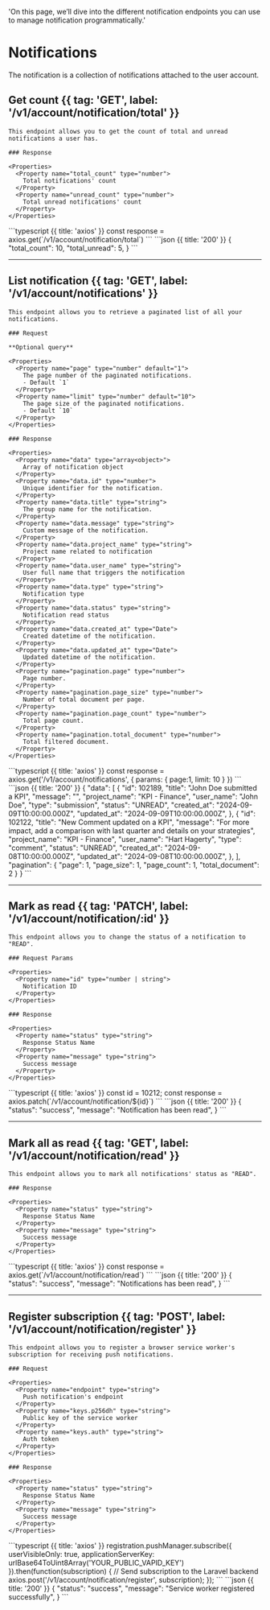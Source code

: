 
  'On this page, we’ll dive into the different notification endpoints you can use to manage notification programmatically.'

# Notifications

The notification is a collection of notifications attached to the user account.

## Get count {{ tag: 'GET', label: '/v1/account/notification/total' }}

<Row>
  <Col>

    This endpoint allows you to get the count of total and unread notifications a user has.

    ### Response

    <Properties>
      <Property name="total_count" type="number">
        Total notifications' count
      </Property>
      <Property name="unread_count" type="number">
        Total unread notifications' count
      </Property>
    </Properties>

  </Col>
  <Col sticky>
    <CodeGroup title="Request" tag="GET" label="/v1/account/notification/total">
    ```typescript {{ title: 'axios' }}
    const response = axios.get(`/v1/account/notification/total`)
    ```
    </CodeGroup>
    <CodeGroup title="Response">
    ```json {{ title: '200' }}
    {
        "total_count": 10,
        "total_unread": 5,
    }
    ```
    </CodeGroup>
  </Col>
</Row>

---

## List notification {{ tag: 'GET', label: '/v1/account/notifications' }}

<Row>
  <Col>

    This endpoint allows you to retrieve a paginated list of all your notifications.

    ### Request

    **Optional query**

    <Properties>
      <Property name="page" type="number" default="1">
        The page number of the paginated notifications.
        - Default `1`
      </Property>
      <Property name="limit" type="number" default="10">
        The page size of the paginated notifications.
        - Default `10`
      </Property>
    </Properties>

    ### Response

    <Properties>
      <Property name="data" type="array<object>">
        Array of notification object
      </Property>
      <Property name="data.id" type="number">
        Unique identifier for the notification.
      </Property>
      <Property name="data.title" type="string">
        The group name for the notification.
      </Property>
      <Property name="data.message" type="string">
        Custom message of the notification.
      </Property>
      <Property name="data.project_name" type="string">
        Project name related to notification
      </Property>
      <Property name="data.user_name" type="string">
        User full name that triggers the notification
      </Property>
      <Property name="data.type" type="string">
        Notification type
      </Property>
      <Property name="data.status" type="string">
        Notification read status
      </Property>
      <Property name="data.created_at" type="Date">
        Created datetime of the notification.
      </Property>
      <Property name="data.updated_at" type="Date">
        Updated datetime of the notification.
      </Property>
      <Property name="pagination.page" type="number">
        Page number.
      </Property>
      <Property name="pagination.page_size" type="number">
        Number of total document per page.
      </Property>
      <Property name="pagination.page_count" type="number">
        Total page count.
      </Property>
      <Property name="pagination.total_document" type="number">
        Total filtered document.
      </Property>
    </Properties>

  </Col>
  <Col sticky>
    <CodeGroup title="Request" tag="GET" label="/v1/notifications">
    ```typescript {{ title: 'axios' }}
    const response = axios.get('/v1/account/notifications', {
        params: {
            page:1,
            limit: 10
        }
    })
    ```
    </CodeGroup>
    <CodeGroup title="Response">
    ```json {{ title: '200' }}
    {
      "data": [
        {
          "id": 102189,
          "title": "John Doe submitted a KPI",
          "message": "",
          "project_name": "KPI - Finance",
          "user_name": "John Doe",
          "type": "submission",
          "status": "UNREAD",
          "created_at": "2024-09-09T10:00:00.000Z",
          "updated_at": "2024-09-09T10:00:00.000Z",
        },
        {
          "id": 102122,
          "title": "New Comment updated on a KPI",
          "message": "For more impact, add a comparison with last quarter and details on your strategies",
          "project_name": "KPI - Finance",
          "user_name": "Hart Hagerty",
          "type": "comment",
          "status": "UNREAD",
          "created_at": "2024-09-08T10:00:00.000Z",
          "updated_at": "2024-09-08T10:00:00.000Z",
        },
      ],
      "pagination": {
        "page": 1,
        "page_size": 1,
        "page_count": 1,
        "total_document": 2
      }
    }
    ```
    </CodeGroup>
  </Col>
</Row>

---

## Mark as read {{ tag: 'PATCH', label: '/v1/account/notification/:id' }}

<Row>
  <Col>

    This endpoint allows you to change the status of a notification to "READ".

    ### Request Params

    <Properties>
      <Property name="id" type="number | string">
        Notification ID
      </Property>
    </Properties>

    ### Response

    <Properties>
      <Property name="status" type="string">
        Response Status Name
      </Property>
      <Property name="message" type="string">
        Success message
      </Property>
    </Properties>

  </Col>
  <Col sticky>
    <CodeGroup title="Request" tag="PATCH" label="/v1/account/notification/:id">
    ```typescript {{ title: 'axios' }}
    const id = 10212;
    const response = axios.patch(`/v1/account/notification/${id}`)
    ```
    </CodeGroup>
    <CodeGroup title="Response">
    ```json {{ title: '200' }}
    {
        "status": "success",
        "message": "Notification has been read",
    }
    ```
    </CodeGroup>
  </Col>
</Row>

---

## Mark all as read {{ tag: 'GET', label: '/v1/account/notification/read' }}

<Row>
  <Col>

    This endpoint allows you to mark all notifications' status as "READ".

    ### Response

    <Properties>
      <Property name="status" type="string">
        Response Status Name
      </Property>
      <Property name="message" type="string">
        Success message
      </Property>
    </Properties>

  </Col>
  <Col sticky>
    <CodeGroup title="Request" tag="GET" label="/v1/account/notification/read">
    ```typescript {{ title: 'axios' }}
    const response = axios.get(`/v1/account/notification/read`)
    ```
    </CodeGroup>
    <CodeGroup title="Response">
    ```json {{ title: '200' }}
    {
        "status": "success",
        "message": "Notifications has been read",
    }
    ```
    </CodeGroup>
  </Col>
</Row>

---


## Register subscription {{ tag: 'POST', label: '/v1/account/notification/register' }}

<Row>
  <Col>

    This endpoint allows you to register a browser service worker's subscription for receiving push notifications.

    ### Request

    <Properties>
      <Property name="endpoint" type="string">
        Push notification's endpoint
      </Property>
      <Property name="keys.p256dh" type="string">
        Public key of the service worker
      </Property>
      <Property name="keys.auth" type="string">
        Auth token
      </Property>
    </Properties>

    ### Response

    <Properties>
      <Property name="status" type="string">
        Response Status Name
      </Property>
      <Property name="message" type="string">
        Success message
      </Property>
    </Properties>

  </Col>
  <Col sticky>
    <CodeGroup title="Request" tag="GET" label="/v1/account/notification/register">
    ```typescript {{ title: 'axios' }}
    registration.pushManager.subscribe({
        userVisibleOnly: true,
        applicationServerKey: urlBase64ToUint8Array('YOUR_PUBLIC_VAPID_KEY')
    }).then(function(subscription) {
        // Send subscription to the Laravel backend
        axios.post('/v1/account/notification/register', subscription);
    });
    ```
    </CodeGroup>
    <CodeGroup title="Response">
    ```json {{ title: '200' }}
    {
        "status": "success",
        "message": "Service worker registered successfully",
    }
    ```
    </CodeGroup>
  </Col>
</Row>